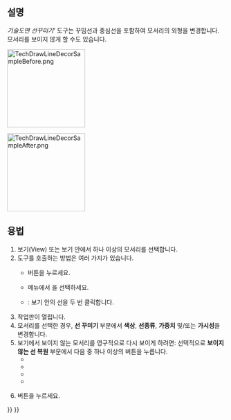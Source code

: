 <languages/>

{{Docnav
|[[TechDraw_CosmeticCircle/ko|꾸밈원]]
|[[TechDraw_ShowAll/ko|a모두 보이기]]
|[[TechDraw_Workbench/ko|기술도면 작업대]]
|IconL=TechDraw_CosmeticCircle.svg
|IconR=TechDraw_ShowAll.svg
|IconC=Workbench_TechDraw.svg
}}

{{GuiCommand
|Name=기술도면 선꾸미기
|MenuLocation=기술도면→ 선 추가 → 선 외형 변경
|Workbenches=[[TechDraw_Workbench/ko|기술도면 작업대]]
|Version=0.19
|SeeAlso=[[TechDraw_ShowAll/ko|기술도면 모두 보이기]]
}}

<span id="Description"></span>
==설명==

''기술도면 선꾸미기''' 도구는 꾸밈선과 중심선을 포함하여 모서리의 외형을 변경합니다. 모서리를 보이지 않게 할 수도 있습니다.

[[Image:TechDrawLineDecorSampleBefore.png|180px]]
{{Caption|꾸미기 전의 모서리}}

[[Image:TechDrawLineDecorSampleAfter.png|180px]]
{{Caption|꾸미기 후의 모서리}}

<span id="Usage"></span>
==용법==

# 보기(View) 또는 보기 안에서 하나 이상의 모서리를 선택합니다. 
# 도구를 호출하는 방법은 여러 가지가 있습니다.
#* {{Button|[[Image:TechDraw_DecorateLine.svg|16px]] 선 외형 변경}} 버튼을 누르세요.
#* 메뉴에서 {{MenuCommand|기술도면→ 선 추가 → [[Image:TechDraw_DecorateLine.svg|16px]] 선 외형 변경}} 을 선택하세요.
#* {{version/ko|1.0}}: 보기 안의 선을 두 번 클릭합니다.
# 작업판이 열립니다.
# 모서리를 선택한 경우, '''선 꾸미기''' 부문에서 '''색상''', '''선종류''', '''가중치''' 및/또는 '''가시성'''을 변경합니다.
# 보기에서 보이지 않는 모서리를 영구적으로 다시 보이게 하려면: 선택적으로 '''보이지 않는 선 복원''' 부문에서 다음 중 하나 이상의 버튼을 누릅니다.
#* {{Button|전체}} 
#* {{Button|도형}} 
#* {{Button|꾸밈선}} 
#* {{Button|중심선}} 
# {{Button|확인}} 버튼을 누르세요.


{{Docnav
|[[TechDraw_CosmeticCircle/ko|꾸밈원]]
|[[TechDraw_ShowAll/ko|a모두 보이기]]
|[[TechDraw_Workbench/ko|기술도면 작업대]]
|IconL=TechDraw_CosmeticCircle.svg
|IconR=TechDraw_ShowAll.svg
|IconC=Workbench_TechDraw.svg
}}

{{TechDraw Tools navi{{#translation:}}}}
{{Userdocnavi{{#translation:}}}}